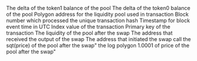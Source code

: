 <ParamField path="amount1">
The delta of the token1 balance of the pool
</ParamField>
<ParamField path="amount0">
The delta of the token0 balance of the pool
</ParamField>
<ParamField path="contract_address">
Polygon address for the liquidity pool used in transaction
</ParamField>
<ParamField path="evt_block_number">
Block number which processed the unique transaction hash
</ParamField>
<ParamField path="evt_block_time">
Timestamp for block event time in UTC
</ParamField>
<ParamField path="evt_index">
Index value of the transaction
</ParamField>
<ParamField path="evt_tx_hash">
Primary key of the transaction
</ParamField>
<ParamField path="liquidity">
The liquidity of the pool after the swap
</ParamField>
<ParamField path="recipient">
The address that received the output of the swap
</ParamField>
<ParamField path="sender">
The address that initiated the swap call
</ParamField>
<ParamField path="sqrtPriceX96">
the sqt(price) of the pool after the swap&quot;
</ParamField>
<ParamField path="tick">
the log polygon 1.0001 of price of the pool after the swap&quot;
</ParamField>
